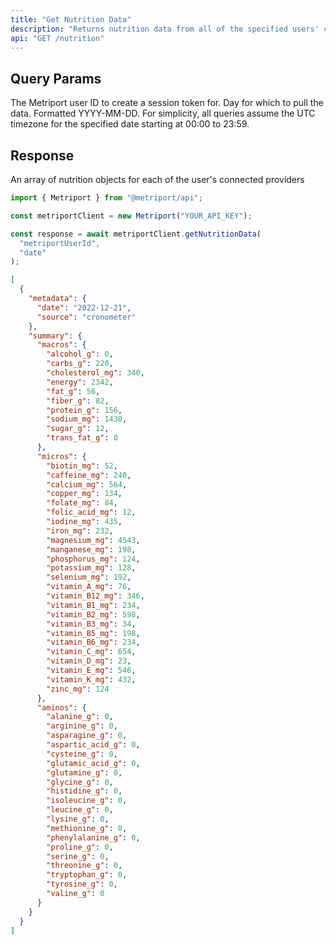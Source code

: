 ```yaml
---
title: "Get Nutrition Data"
description: "Returns nutrition data from all of the specified users' connected providers."
api: "GET /nutrition"
---
```


## Query Params

<ParamField query="userId" type="string" required>
  The Metriport user ID to create a session token for.
</ParamField>

<ParamField query="date" type="string" required>
  Day for which to pull the data. Formatted YYYY-MM-DD.

  <Info>
    For simplicity, all queries assume the UTC timezone for the specified date
    starting at 00:00 to 23:59.
  </Info>
</ParamField>

## Response

<ResponseField name="nutrition" type="Nutrition[]">
  An array of nutrition objects for each of the user's connected providers
</ResponseField>

<ResponseExample>

```javascript Metriport SDK
import { Metriport } from "@metriport/api";

const metriportClient = new Metriport("YOUR_API_KEY");

const response = await metriportClient.getNutritionData(
  "metriportUserId",
  "date"
);
```

</ResponseExample>

```json
[
  {
    "metadata": {
      "date": "2022-12-21",
      "source": "cronometer"
    },
    "summary": {
      "macros": {
        "alcohol_g": 0,
        "carbs_g": 220,
        "cholesterol_mg": 340,
        "energy": 2342,
        "fat_g": 56,
        "fiber_g": 82,
        "protein_g": 156,
        "sodium_mg": 1430,
        "sugar_g": 12,
        "trans_fat_g": 0
      },
      "micros": {
        "biotin_mg": 52,
        "caffeine_mg": 240,
        "calcium_mg": 564,
        "copper_mg": 134,
        "folate_mg": 84,
        "folic_acid_mg": 12,
        "iodine_mg": 435,
        "iron_mg": 232,
        "magnesium_mg": 4543,
        "manganese_mg": 198,
        "phosphorus_mg": 124,
        "potassium_mg": 128,
        "selenium_mg": 192,
        "vitamin_A_mg": 76,
        "vitamin_B12_mg": 346,
        "vitamin_B1_mg": 234,
        "vitamin_B2_mg": 598,
        "vitamin_B3_mg": 34,
        "vitamin_B5_mg": 198,
        "vitamin_B6_mg": 234,
        "vitamin_C_mg": 654,
        "vitamin_D_mg": 23,
        "vitamin_E_mg": 546,
        "vitamin_K_mg": 432,
        "zinc_mg": 124
      },
      "aminos": {
        "alanine_g": 0,
        "arginine_g": 0,
        "asparagine_g": 0,
        "aspartic_acid_g": 0,
        "cysteine_g": 0,
        "glutamic_acid_g": 0,
        "glutamine_g": 0,
        "glycine_g": 0,
        "histidine_g": 0,
        "isoleucine_g": 0,
        "leucine_g": 0,
        "lysine_g": 0,
        "methionine_g": 0,
        "phenylalanine_g": 0,
        "proline_g": 0,
        "serine_g": 0,
        "threonine_g": 0,
        "tryptophan_g": 0,
        "tyrosine_g": 0,
        "valine_g": 0
      }
    }
  }
]
```
